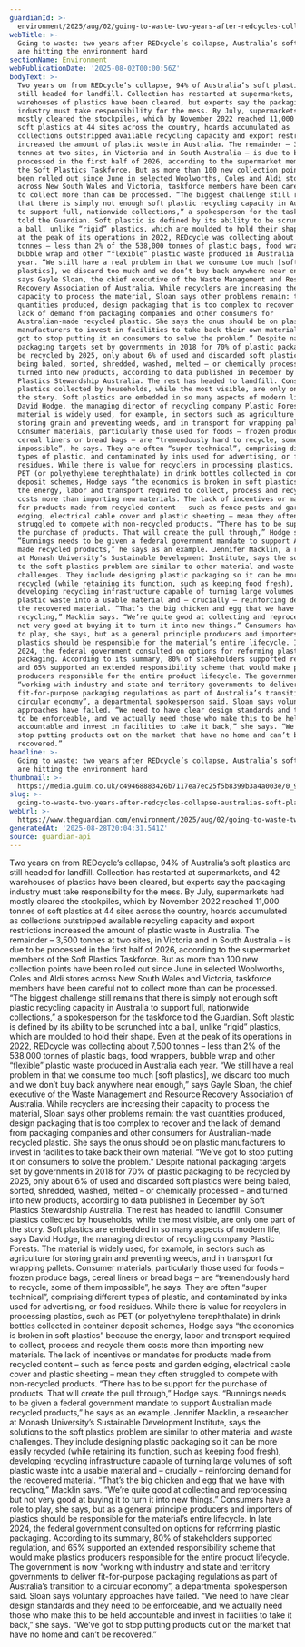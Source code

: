 ```yaml
---
guardianId: >-
  environment/2025/aug/02/going-to-waste-two-years-after-redcycles-collapse-australias-soft-plastics-are-hitting-the-environment-hard
webTitle: >-
  Going to waste: two years after REDcycle’s collapse, Australia’s soft plastics
  are hitting the environment hard
sectionName: Environment
webPublicationDate: '2025-08-02T00:00:56Z'
bodyText: >-
  Two years on from REDcycle’s collapse, 94% of Australia’s soft plastics are
  still headed for landfill. Collection has restarted at supermarkets, and 42
  warehouses of plastics have been cleared, but experts say the packaging
  industry must take responsibility for the mess. By July, supermarkets had
  mostly cleared the stockpiles, which by November 2022 reached 11,000 tonnes of
  soft plastics at 44 sites across the country, hoards accumulated as
  collections outstripped available recycling capacity and export restrictions
  increased the amount of plastic waste in Australia. The remainder – 3,500
  tonnes at two sites, in Victoria and in South Australia – is due to be
  processed in the first half of 2026, according to the supermarket members of
  the Soft Plastics Taskforce. But as more than 100 new collection points have
  been rolled out since June in selected Woolworths, Coles and Aldi stores
  across New South Wales and Victoria, taskforce members have been careful not
  to collect more than can be processed. “The biggest challenge still remains
  that there is simply not enough soft plastic recycling capacity in Australia
  to support full, nationwide collections,” a spokesperson for the taskforce
  told the Guardian. Soft plastic is defined by its ability to be scrunched into
  a ball, unlike “rigid” plastics, which are moulded to hold their shape. Even
  at the peak of its operations in 2022, REDcycle was collecting about 7,500
  tonnes – less than 2% of the 538,000 tonnes of plastic bags, food wrappers,
  bubble wrap and other “flexible” plastic waste produced in Australia each
  year. “We still have a real problem in that we consume too much [soft
  plastics], we discard too much and we don’t buy back anywhere near enough,”
  says Gayle Sloan, the chief executive of the Waste Management and Resource
  Recovery Association of Australia. While recyclers are increasing their
  capacity to process the material, Sloan says other problems remain: the vast
  quantities produced, design packaging that is too complex to recover and the
  lack of demand from packaging companies and other consumers for
  Australian-made recycled plastic. She says the onus should be on plastic
  manufacturers to invest in facilities to take back their own material. “We’ve
  got to stop putting it on consumers to solve the problem.” Despite national
  packaging targets set by governments in 2018 for 70% of plastic packaging to
  be recycled by 2025, only about 6% of used and discarded soft plastics were
  being baled, sorted, shredded, washed, melted – or chemically processed – and
  turned into new products, according to data published in December by Soft
  Plastics Stewardship Australia. The rest has headed to landfill. Consumer
  plastics collected by households, while the most visible, are only one part of
  the story. Soft plastics are embedded in so many aspects of modern life, says
  David Hodge, the managing director of recycling company Plastic Forests. The
  material is widely used, for example, in sectors such as agriculture for
  storing grain and preventing weeds, and in transport for wrapping pallets.
  Consumer materials, particularly those used for foods – frozen produce bags,
  cereal liners or bread bags – are “tremendously hard to recycle, some of them
  impossible”, he says. They are often “super technical”, comprising different
  types of plastic, and contaminated by inks used for advertising, or food
  residues. While there is value for recyclers in processing plastics, such as
  PET (or polyethylene terephthalate) in drink bottles collected in container
  deposit schemes, Hodge says “the economics is broken in soft plastics” because
  the energy, labor and transport required to collect, process and recycle them
  costs more than importing new materials. The lack of incentives or mandates
  for products made from recycled content – such as fence posts and garden
  edging, electrical cable cover and plastic sheeting – mean they often
  struggled to compete with non-recycled products. “There has to be support for
  the purchase of products. That will create the pull through,” Hodge says.
  “Bunnings needs to be given a federal government mandate to support Australian
  made recycled products,” he says as an example. Jennifer Macklin, a researcher
  at Monash University’s Sustainable Development Institute, says the solutions
  to the soft plastics problem are similar to other material and waste
  challenges. They include designing plastic packaging so it can be more easily
  recycled (while retaining its function, such as keeping food fresh),
  developing recycling infrastructure capable of turning large volumes of soft
  plastic waste into a usable material and – crucially – reinforcing demand for
  the recovered material. “That’s the big chicken and egg that we have with
  recycling,” Macklin says. “We’re quite good at collecting and reprocessing but
  not very good at buying it to turn it into new things.” Consumers have a role
  to play, she says, but as a general principle producers and importers of
  plastics should be responsible for the material’s entire lifecycle. In late
  2024, the federal government consulted on options for reforming plastic
  packaging. According to its summary, 80% of stakeholders supported regulation,
  and 65% supported an extended responsibility scheme that would make plastics
  producers responsible for the entire product lifecycle. The government is now
  “working with industry and state and territory governments to deliver
  fit-for-purpose packaging regulations as part of Australia’s transition to a
  circular economy”, a departmental spokesperson said. Sloan says voluntary
  approaches have failed. “We need to have clear design standards and they need
  to be enforceable, and we actually need those who make this to be held
  accountable and invest in facilities to take it back,” she says. “We’ve got to
  stop putting products out on the market that have no home and can’t be
  recovered.”
headline: >-
  Going to waste: two years after REDcycle’s collapse, Australia’s soft plastics
  are hitting the environment hard
thumbnail: >-
  https://media.guim.co.uk/c49468883426b7117ea7ec25f5b8399b3a4a003e/0_951_2240_1792/500.jpg
slug: >-
  going-to-waste-two-years-after-redcycles-collapse-australias-soft-plastics-are-hitting-the-environment-hard
webUrl: >-
  https://www.theguardian.com/environment/2025/aug/02/going-to-waste-two-years-after-redcycles-collapse-australias-soft-plastics-are-hitting-the-environment-hard
generatedAt: '2025-08-28T20:04:31.541Z'
source: guardian-api
---
```

Two years on from REDcycle’s collapse, 94% of Australia’s soft plastics are still headed for landfill. Collection has restarted at supermarkets, and 42 warehouses of plastics have been cleared, but experts say the packaging industry must take responsibility for the mess. By July, supermarkets had mostly cleared the stockpiles, which by November 2022 reached 11,000 tonnes of soft plastics at 44 sites across the country, hoards accumulated as collections outstripped available recycling capacity and export restrictions increased the amount of plastic waste in Australia. The remainder – 3,500 tonnes at two sites, in Victoria and in South Australia – is due to be processed in the first half of 2026, according to the supermarket members of the Soft Plastics Taskforce. But as more than 100 new collection points have been rolled out since June in selected Woolworths, Coles and Aldi stores across New South Wales and Victoria, taskforce members have been careful not to collect more than can be processed. “The biggest challenge still remains that there is simply not enough soft plastic recycling capacity in Australia to support full, nationwide collections,” a spokesperson for the taskforce told the Guardian. Soft plastic is defined by its ability to be scrunched into a ball, unlike “rigid” plastics, which are moulded to hold their shape. Even at the peak of its operations in 2022, REDcycle was collecting about 7,500 tonnes – less than 2% of the 538,000 tonnes of plastic bags, food wrappers, bubble wrap and other “flexible” plastic waste produced in Australia each year. “We still have a real problem in that we consume too much [soft plastics], we discard too much and we don’t buy back anywhere near enough,” says Gayle Sloan, the chief executive of the Waste Management and Resource Recovery Association of Australia. While recyclers are increasing their capacity to process the material, Sloan says other problems remain: the vast quantities produced, design packaging that is too complex to recover and the lack of demand from packaging companies and other consumers for Australian-made recycled plastic. She says the onus should be on plastic manufacturers to invest in facilities to take back their own material. “We’ve got to stop putting it on consumers to solve the problem.” Despite national packaging targets set by governments in 2018 for 70% of plastic packaging to be recycled by 2025, only about 6% of used and discarded soft plastics were being baled, sorted, shredded, washed, melted – or chemically processed – and turned into new products, according to data published in December by Soft Plastics Stewardship Australia. The rest has headed to landfill. Consumer plastics collected by households, while the most visible, are only one part of the story. Soft plastics are embedded in so many aspects of modern life, says David Hodge, the managing director of recycling company Plastic Forests. The material is widely used, for example, in sectors such as agriculture for storing grain and preventing weeds, and in transport for wrapping pallets. Consumer materials, particularly those used for foods – frozen produce bags, cereal liners or bread bags – are “tremendously hard to recycle, some of them impossible”, he says. They are often “super technical”, comprising different types of plastic, and contaminated by inks used for advertising, or food residues. While there is value for recyclers in processing plastics, such as PET (or polyethylene terephthalate) in drink bottles collected in container deposit schemes, Hodge says “the economics is broken in soft plastics” because the energy, labor and transport required to collect, process and recycle them costs more than importing new materials. The lack of incentives or mandates for products made from recycled content – such as fence posts and garden edging, electrical cable cover and plastic sheeting – mean they often struggled to compete with non-recycled products. “There has to be support for the purchase of products. That will create the pull through,” Hodge says. “Bunnings needs to be given a federal government mandate to support Australian made recycled products,” he says as an example. Jennifer Macklin, a researcher at Monash University’s Sustainable Development Institute, says the solutions to the soft plastics problem are similar to other material and waste challenges. They include designing plastic packaging so it can be more easily recycled (while retaining its function, such as keeping food fresh), developing recycling infrastructure capable of turning large volumes of soft plastic waste into a usable material and – crucially – reinforcing demand for the recovered material. “That’s the big chicken and egg that we have with recycling,” Macklin says. “We’re quite good at collecting and reprocessing but not very good at buying it to turn it into new things.” Consumers have a role to play, she says, but as a general principle producers and importers of plastics should be responsible for the material’s entire lifecycle. In late 2024, the federal government consulted on options for reforming plastic packaging. According to its summary, 80% of stakeholders supported regulation, and 65% supported an extended responsibility scheme that would make plastics producers responsible for the entire product lifecycle. The government is now “working with industry and state and territory governments to deliver fit-for-purpose packaging regulations as part of Australia’s transition to a circular economy”, a departmental spokesperson said. Sloan says voluntary approaches have failed. “We need to have clear design standards and they need to be enforceable, and we actually need those who make this to be held accountable and invest in facilities to take it back,” she says. “We’ve got to stop putting products out on the market that have no home and can’t be recovered.”
